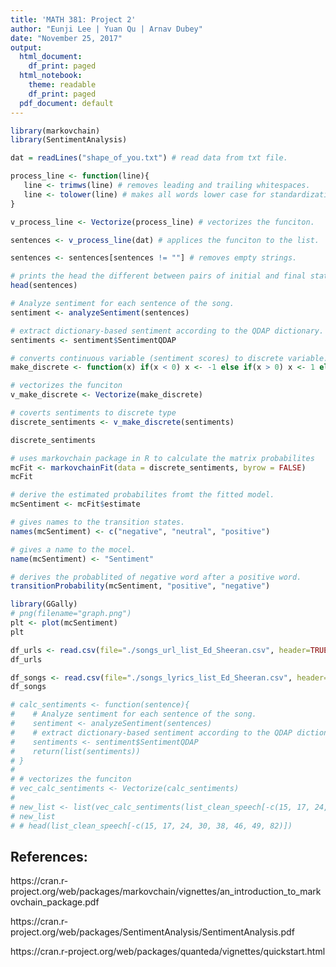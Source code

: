 ```yaml
---
title: 'MATH 381: Project 2'
author: "Eunji Lee | Yuan Qu | Arnav Dubey"
date: "November 25, 2017"
output:
  html_document:
    df_print: paged
  html_notebook:
    theme: readable
    df_print: paged
  pdf_document: default
---
```



```r
library(markovchain)
library(SentimentAnalysis)

dat = readLines("shape_of_you.txt") # read data from txt file.

process_line <- function(line){ 
   line <- trimws(line) # removes leading and trailing whitespaces.
   line <- tolower(line) # makes all words lower case for standardization. 
}

v_process_line <- Vectorize(process_line) # vectorizes the funciton.

sentences <- v_process_line(dat) # applices the funciton to the list.

sentences <- sentences[sentences != ""] # removes empty strings.

# prints the head the different between pairs of initial and final states can be noticed.
head(sentences)
```


```r
# Analyze sentiment for each sentence of the song.
sentiment <- analyzeSentiment(sentences)

# extract dictionary-based sentiment according to the QDAP dictionary.
sentiments <- sentiment$SentimentQDAP

# converts continuous variable (sentiment scores) to discrete variable.
make_discrete <- function(x) if(x < 0) x <- -1 else if(x > 0) x <- 1 else x <- 0

# vectorizes the funciton
v_make_discrete <- Vectorize(make_discrete)

# coverts sentiments to discrete type
discrete_sentiments <- v_make_discrete(sentiments)

discrete_sentiments
```


```r
# uses markovchain package in R to calculate the matrix probabilites
mcFit <- markovchainFit(data = discrete_sentiments, byrow = FALSE)
mcFit
```


```r
# derive the estimated probabilites fromt the fitted model.
mcSentiment <- mcFit$estimate 
```

```r
# gives names to the transition states.
names(mcSentiment) <- c("negative", "neutral", "positive")

# gives a name to the mocel.
name(mcSentiment) <- "Sentiment"
```

```r
# derives the probablited of negative word after a positive word.
transitionProbability(mcSentiment, "positive", "negative")
```

```r
library(GGally)
# png(filename="graph.png")
plt <- plot(mcSentiment)
plt 
```


```r
df_urls <- read.csv(file="./songs_url_list_Ed_Sheeran.csv", header=TRUE, sep=",")
df_urls
```

```r
df_songs <- read.csv(file="./songs_lyrics_list_Ed_Sheeran.csv", header=TRUE, sep=",")
df_songs
```

```r
# calc_sentiments <- function(sentence){
#    # Analyze sentiment for each sentence of the song.
#    sentiment <- analyzeSentiment(sentences)
#    # extract dictionary-based sentiment according to the QDAP dictionary.
#    sentiments <- sentiment$SentimentQDAP 
#    return(list(sentiments))
# }
# 
# # vectorizes the funciton
# vec_calc_sentiments <- Vectorize(calc_sentiments)
# 
# new_list <- list(vec_calc_sentiments(list_clean_speech[-c(15, 17, 24, 30, 38, 46, 49, 82)]$text))
# new_list
# # head(list_clean_speech[-c(15, 17, 24, 30, 38, 46, 49, 82)])
```



## References:

https://cran.r-project.org/web/packages/markovchain/vignettes/an_introduction_to_markovchain_package.pdf

https://cran.r-project.org/web/packages/SentimentAnalysis/SentimentAnalysis.pdf 

https://cran.r-project.org/web/packages/quanteda/vignettes/quickstart.html